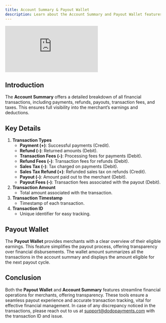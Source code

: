 ```yaml
---
title: Account Summary & Payout Wallet
description: Learn about the Account Summary and Payout Wallet features in Dodo Payments. This guide provides a comprehensive overview of transaction types, and amounts, as well as insights into managing your payout wallet for seamless financial operations.
---
```


<iframe 
    className="w-full aspect-video rounded-md" 
    src="https://www.youtube.com/embed/L62X_GQBmaQ"
    title="Account Summary | Dodo Payments"
    frameBorder="0"
    allow="accelerometer; autoplay; clipboard-write; encrypted-media; gyroscope; picture-in-picture"
    allowFullScreen
></iframe>

## Introduction

The **Account Summary** offers a detailed breakdown of all financial transactions, including payments, refunds, payouts, transaction fees, and taxes. This ensures full visibility into the merchant’s earnings and deductions.

## Key Details

1. **Transaction Types**
    - **Payment (+)**: Successful payments (Credit).
    - **Refund (-)**: Returned amounts (Debit).
    - **Transaction Fees (-)**: Processing fees for payments (Debit).
    - **Refund Fees (-)**: Transaction fees for refunds (Debit).
    - **Sales Tax (-)**: Tax charged on payments (Debit).
    - **Sales Tax Refund (+)**: Refunded sales tax on refunds (Credit).
    - **Payout (-)**: Amount paid out to the merchant (Debit).
    - **Payout Fees (-)**: Transaction fees associated with the payout (Debit).
2. **Transaction Amount**
    - Total amount associated with the transaction.
3. **Transaction Timestamp**
    - Timestamp of each transaction.
4. **Transaction ID**
    - Unique identifier for easy tracking.

## Payout Wallet

The **Payout Wallet** provides merchants with a clear overview of their eligible earnings. This feature simplifies the payout process, offering transparency over financial disbursements. The wallet amount summarizes all the transactions in the account summary and displays the amount eligible for the next payout cycle.

## Conclusion

Both the **Payout Wallet** and **Account Summary** features streamline financial operations for merchants, offering transparency. These tools ensure a seamless payout experience and accurate transaction tracking, vital for effective financial management. In case of any discrepancy noticed in the transactions, please reach out to us at [support@dodopayments.com](mailto:support@dodopayments.com) with the transaction ID and issue.